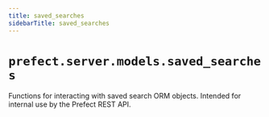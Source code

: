 ```yaml
---
title: saved_searches
sidebarTitle: saved_searches
---
```


# `prefect.server.models.saved_searches`



Functions for interacting with saved search ORM objects.
Intended for internal use by the Prefect REST API.

